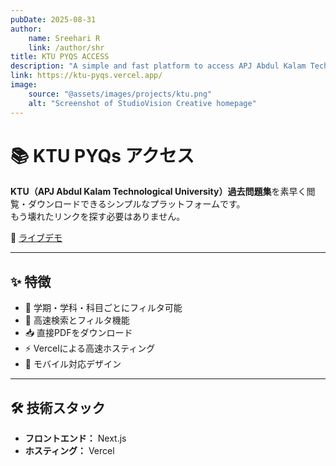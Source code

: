 ```yaml
---
pubDate: 2025-08-31
author:
    name: Sreehari R
    link: /author/shr
title: KTU PYQS ACCESS
description: "A simple and fast platform to access APJ Abdul Kalam Technological University (KTU) Previous Year Question Papers (PYQs). This project helps students easily find and download question papers without relying on multiple broken sources."
link: https://ktu-pyqs.vercel.app/
image:
    source: "@assets/images/projects/ktu.png"
    alt: "Screenshot of StudioVision Creative homepage"
---
```

# 📚 KTU PYQs アクセス

**KTU（APJ Abdul Kalam Technological University）過去問題集**を素早く閲覧・ダウンロードできるシンプルなプラットフォームです。  
もう壊れたリンクを探す必要はありません。

🚀 [ライブデモ](https://ktu-pyqs.vercel.app/)

---

## ✨ 特徴
- 📂 学期・学科・科目ごとにフィルタ可能  
- 🔎 高速検索とフィルタ機能  
- 📥 直接PDFをダウンロード  
- ⚡ Vercelによる高速ホスティング  
- 📱 モバイル対応デザイン  

---

## 🛠️ 技術スタック
- **フロントエンド：** Next.js  
- **ホスティング：** Vercel  

